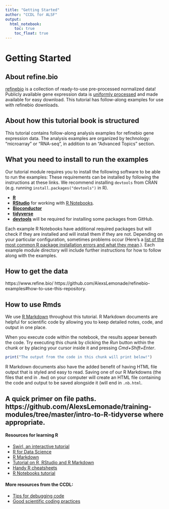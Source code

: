 ```yaml
---
title: "Getting Started"
author: "CCDL for ALSF"
output:   
  html_notebook: 
    toc: true
    toc_float: true
---
```


# Getting Started

## About refine.bio 

[refinebio](https://www.refine.bio/about) is a collection of ready-to-use pre-processed normalized data! 
Publicly available gene expression data is [uniformly processed](http://docs.refine.bio/en/latest/main_text.html#processing-information) and made available for easy download. 
This tutorial has follow-along examples for use with refinebio downloads. 

## About how this tutorial book is structured 
This tutorial contains follow-along analysis examples for refinebio gene expression data.
The analysis examples are organized by technology: "microarray" or "RNA-seq", in addition to an "Advanced Topics" section. 

## What you need to install to run the examples 

Our tutorial module requires you to install the following software to be able to run the examples:
These requirements can be installed by following the instructions at these links.
We recommend installing `devtools` from CRAN (e.g. running `install.packages("devtools")` in R). 

* [**R**](https://cran.r-project.org/)
* [**RStudio**](https://www.rstudio.com/products/RStudio/) for working with [R Notebooks](https://bookdown.org/yihui/rmarkdown/notebook.html).
* [**Bioconductor**](https://bioconductor.org/install/)
* [**tidyverse**](https://www.tidyverse.org/)
* [**devtools**](https://cran.r-project.org/web/packages/devtools/readme/README.html)
will be required for installing some packages from GitHub. 

Each example R Notebooks have additional required packages but will check if they are installed and will install them if they are not.
Depending on your particular configuration, sometimes problems occur (Here's a [list of the most common R package installation errors and what they mean](http://mazamascience.com/WorkingWithData/?p=1185).). 
Each example module directory will include further instructions for how to follow along with the examples.

## How to get the data
https://www.refine.bio/
https://github.com/AlexsLemonade/refinebio-examples#how-to-use-this-repository.

## How to use Rmds
We use [R Markdown](https://bookdown.org/yihui/rmarkdown/) throughout this tutorial.
R Markdown documents are helpful for scientific code by allowing you to keep detailed notes, code, and output in one place.

When you execute code within the notebook, the results appear beneath the code. 
Try executing this chunk by clicking the *Run* button within the chunk or by 
placing your cursor inside it and pressing *Cmd+Shift+Enter*. 

```r
print("The output from the code in this chunk will print below!")
```

R Markdown documents also have the added benefit of having HTML file output that is styled and easy to read.
Saving one of our R Markdowns (the files that end in `.Rmd`) on your computer will create an HTML file containing the code and output to be saved alongside it (will end in `.nb.html`.

## A quick primer on file paths. https://github.com/AlexsLemonade/training-modules/tree/master/intro-to-R-tidyverse where appropriate. 

#### Resources for learning R
+ [Swirl, an interactive tutorial](https://swirlstats.com/)  
+ [R for Data Science](https://r4ds.had.co.nz/)  
+ [R Markdown](http://rmarkdown.rstudio.com)  
+ [Tutorial on R, RStudio and R Markdown](https://ismayc.github.io/rbasics-book/)
+ [Handy R cheatsheets](https://www.rstudio.com/resources/cheatsheets/)  
+ [R Notebooks tutorial](https://bookdown.org/yihui/rmarkdown/)  

#### More resources from the CCDL: 
- [Tips for debugging code](https://github.com/AlexsLemonade/training-modules/blob/master/intro-to-R-tidyverse/00b-debugging_resources.md)
- [Good scientific coding practices](https://github.com/AlexsLemonade/training-modules/blob/master/intro-to-R-tidyverse/00c-good-scientific-coding-practices.md)
